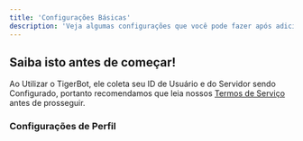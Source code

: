 ```yaml
---
title: 'Configurações Básicas'
description: 'Veja algumas configurações que você pode fazer após adicionar o Bot'
---
```


## Saiba isto antes de começar!

Ao Utilizar o TigerBot, ele coleta seu ID de Usuário e do Servidor sendo Configurado, portanto recomendamos que leia nossos [Termos de Serviço](https://tigerbot.website/termos.html) antes de prosseguir.

### Configurações de Perfil

<AccordionGroup>

<Accordion icon="person" title="Perfil de Usuário">

</Accordion>

</AccordionGroup>